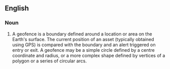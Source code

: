 ==English==
{{rfv|To judge by Google, doesn't seem to have a single specific sense.}}

===Noun===
{{en-noun}}

# A geofence is a boundary defined around a location or area on the Earth's surface. The current position of an asset (typically obtained using GPS) is compared with the boundary and an alert triggered on entry or exit. A geofence may be a simple circle defined by a centre coordinate and radius, or a more complex shape defined by vertices of a polygon or a series of circular arcs.